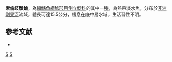 {{Speciesbox 
| taxon = Synodontis soloni
| authority = [[Boulenger|Boulenger]], 1899
| status = LC
| status_system= IUCN3.1
}}

'''索倫歧鬚鮠'''，為[[輻鰭魚綱|輻鰭魚綱]][[鯰形目|鯰形目]][[倒立鯰科|倒立鯰科]]的其中一[[種|種]]，為熱帶淡水魚，分布於[[非洲|非洲]][[剛果河|剛果河]]流域，體長可達15.5公分，棲息在底中層水域，生活習性不明。

==参考文献==
*{{FishBase_species|genus=Synodontis|species=soloni|year=2015|month=5}}

{{Taxonbar}}

[[Category:1899年描述的鱼类|S]]
[[Category:歧鬚鮠屬|S]]